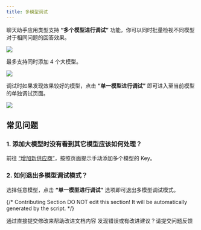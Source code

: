 ```yaml
---
title: 多模型调试
---
```


聊天助手应用类型支持 **“多个模型进行调试”** 功能，你可以同时批量检视不同模型对于相同问题的回答效果。

![](https://assets-docs.dify.ai/dify-enterprise-mintlify/zh_CN/guides/application-orchestrate/d0de3f1edca55af986a6b213876ed3ff.png)

最多支持同时添加 4 个大模型。

![](https://assets-docs.dify.ai/dify-enterprise-mintlify/zh_CN/guides/application-orchestrate/74003eeacf3f4f8f0d7cb6c3ad20c84a.png)

调试时如果发现效果较好的模型，点击 **“单一模型进行调试”** 即可进入至当前模型的单独调试页面。

![](https://assets-docs.dify.ai/2025/02/d273dee2ec4c04f7208a4f7a8b3a86db.png)

## 常见问题

### 1. 添加大模型时没有看到其它模型应该如何处理？

前往 [“增加新供应商”](/zh-hans/guides/model-configuration/new-provider)，按照页面提示手动添加多个模型的 Key。

### 2. 如何退出多模型调试模式？

选择任意模型，点击 **“单一模型进行调试”** 选项即可退出多模型调试模式。

{/*
Contributing Section
DO NOT edit this section!
It will be automatically generated by the script.
*/}

<CardGroup cols="2">
    <Card
        title="编辑此页面"
        icon="pen-to-square"
        href="https://github.com/langgenius/dify-docs/edit/main/zh-hans/guides/application-orchestrate/multiple-llms-debugging.mdx"
    >
        通过直接提交修改来帮助改进文档内容
    </Card>
    <Card
        title="提交问题"
        icon="github"
        href="https://github.com/langgenius/dify-docs/issues/new?title=文档问题%3A%20ple-llms-debugg&body=%23%23%20问题描述%0A%3C%21--%20请简要描述您发现的问题%20--%3E%0A%0A%23%23%20页面链接%0Ahttps%3A%2F%2Fgithub.com%2Flanggenius%2Fdify-docs%2Fblob%2Fmain%2Fzh-hans/guides/application-orchestrate%2Fmultiple-llms-debugging.mdx%0A%0A%23%23%20建议修改%0A%3C%21--%20如果有具体的修改建议，请在此说明%20--%3E%0A%0A%3C%21--%20感谢您对文档质量的关注！%20--%3E"
    >
        发现错误或有改进建议？请提交问题反馈
    </Card>
</CardGroup>
